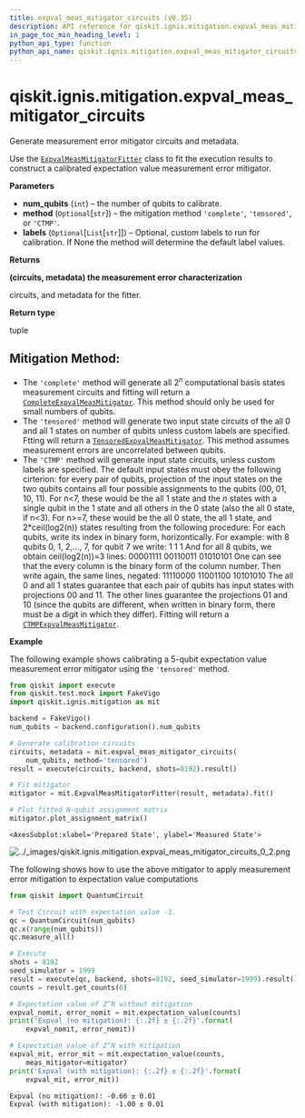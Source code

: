 ```yaml
---
title: expval_meas_mitigator_circuits (v0.35)
description: API reference for qiskit.ignis.mitigation.expval_meas_mitigator_circuits in qiskit v0.35
in_page_toc_min_heading_level: 1
python_api_type: function
python_api_name: qiskit.ignis.mitigation.expval_meas_mitigator_circuits
---
```


<span id="qiskit-ignis-mitigation-expval-meas-mitigator-circuits" />

# qiskit.ignis.mitigation.expval\_meas\_mitigator\_circuits

<Function id="qiskit.ignis.mitigation.expval_meas_mitigator_circuits" isDedicatedPage={true} github="https://github.com/qiskit-community/qiskit-ignis/tree/stable/0.7/qiskit/ignis/mitigation/expval/circuits.py" signature="expval_meas_mitigator_circuits(num_qubits, method='CTMP', labels=None)">
  Generate measurement error mitigator circuits and metadata.

  Use the [`ExpvalMeasMitigatorFitter`](qiskit.ignis.mitigation.ExpvalMeasMitigatorFitter "qiskit.ignis.mitigation.ExpvalMeasMitigatorFitter") class to fit the execution results to construct a calibrated expectation value measurement error mitigator.

  **Parameters**

  *   **num\_qubits** (`int`) – the number of qubits to calibrate.
  *   **method** (`Optional`\[`str`]) – the mitigation method `'complete'`, `'tensored'`, or `'CTMP'`.
  *   **labels** (`Optional`\[`List`\[`str`]]) – Optional, custom labels to run for calibration. If None the method will determine the default label values.

  **Returns**

  **(circuits, metadata) the measurement error characterization**

  circuits, and metadata for the fitter.

  **Return type**

  tuple

  ## Mitigation Method:

  *   The `'complete'` method will generate all $2^n$ computational basis states measurement circuits and fitting will return a [`CompleteExpvalMeasMitigator`](qiskit.ignis.mitigation.CompleteExpvalMeasMitigator "qiskit.ignis.mitigation.CompleteExpvalMeasMitigator"). This method should only be used for small numbers of qubits.
  *   The `'tensored'` method will generate two input state circuits of the all 0 and all 1 states on number of qubits unless custom labels are specified. Ftting will return a [`TensoredExpvalMeasMitigator`](qiskit.ignis.mitigation.TensoredExpvalMeasMitigator "qiskit.ignis.mitigation.TensoredExpvalMeasMitigator"). This method assumes measurement errors are uncorrelated between qubits.
  *   The `'CTMP'` method will generate input state circuits, unless custom labels are specified. The default input states must obey the following cirterion: for every pair of qubits, projection of the input states on the two qubits contains all four possible assignments to the qubits (00, 01, 10, 11). For n\<7, these would be the all 1 state and the $n$ states with a single qubit in the 1 state and all others in the 0 state (also the all 0 state, if n\<3). For n>=7, these would be the all 0 state, the all 1 state, and 2\*ceil(log2(n)) states resulting from the following procedure: For each qubits, write its index in binary form, horizontically. For example: with 8 qubits 0, 1, 2,…, 7, for qubit 7 we write: 1 1 1 And for all 8 qubits, we obtain ceil(log2(n))=3 lines: 00001111 00110011 01010101 One can see that the every column is the binary form of the column number. Then write again, the same lines, negated: 11110000 11001100 10101010 The all 0 and all 1 states guarantee that each pair of qubits has input states with projections 00 and 11. The other lines guarantee the projections 01 and 10 (since the qubits are different, when written in binary form, there must be a digit in which they differ). Fitting will return a [`CTMPExpvalMeasMitigator`](qiskit.ignis.mitigation.CTMPExpvalMeasMitigator "qiskit.ignis.mitigation.CTMPExpvalMeasMitigator").

  **Example**

  The following example shows calibrating a 5-qubit expectation value measurement error mitigator using the `'tensored'` method.

  ```python
  from qiskit import execute
  from qiskit.test.mock import FakeVigo
  import qiskit.ignis.mitigation as mit

  backend = FakeVigo()
  num_qubits = backend.configuration().num_qubits

  # Generate calibration circuits
  circuits, metadata = mit.expval_meas_mitigator_circuits(
      num_qubits, method='tensored')
  result = execute(circuits, backend, shots=8192).result()

  # Fit mitigator
  mitigator = mit.ExpvalMeasMitigatorFitter(result, metadata).fit()

  # Plot fitted N-qubit assignment matrix
  mitigator.plot_assignment_matrix()
  ```

  ```
  <AxesSubplot:xlabel='Prepared State', ylabel='Measured State'>
  ```

  ![../\_images/qiskit.ignis.mitigation.expval\_meas\_mitigator\_circuits\_0\_2.png](/docs/images/api/qiskit/0.35/qiskit.ignis.mitigation.expval_meas_mitigator_circuits_0_2.avif)

  The following shows how to use the above mitigator to apply measurement error mitigation to expectation value computations

  ```python
  from qiskit import QuantumCircuit

  # Test Circuit with expectation value -1.
  qc = QuantumCircuit(num_qubits)
  qc.x(range(num_qubits))
  qc.measure_all()

  # Execute
  shots = 8192
  seed_simulator = 1999
  result = execute(qc, backend, shots=8192, seed_simulator=1999).result()
  counts = result.get_counts(0)

  # Expectation value of Z^N without mitigation
  expval_nomit, error_nomit = mit.expectation_value(counts)
  print('Expval (no mitigation): {:.2f} ± {:.2f}'.format(
      expval_nomit, error_nomit))

  # Expectation value of Z^N with mitigation
  expval_mit, error_mit = mit.expectation_value(counts,
      meas_mitigator=mitigator)
  print('Expval (with mitigation): {:.2f} ± {:.2f}'.format(
      expval_mit, error_mit))
  ```

  ```
  Expval (no mitigation): -0.66 ± 0.01
  Expval (with mitigation): -1.00 ± 0.01
  ```
</Function>

